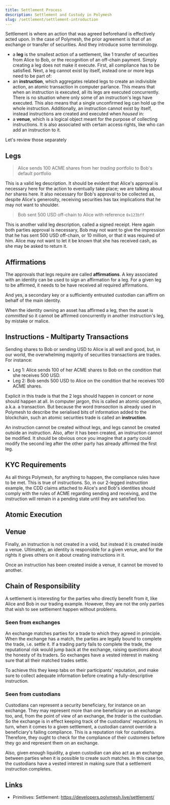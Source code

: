 ```yaml
---
title: Settlement Process
description: Settlement and Custody in Polymesh
slug: /settlement/settlement-introduction
---
```


Settlement is where an action that was agreed beforehand is effectively acted upon. In the case of Polymesh, the prior agreement is that of an exchange or transfer of securities. And they introduce some terminology.

* a **leg** is the smallest action of a settlement, like 1 transfer of securities from Alice to Bob, or the recognition of an off-chain payment. Simply creating a leg does not make it execute. First, all compliance has to be satisfied. Next, a leg cannot exist by itself, instead one or more legs need to be part of:
* an **instruction**, which aggregates related legs to create an indivisible action, an atomic transaction in computer parlance. This means that when an instruction is executed, all its legs are executed concurrently. There is no situation where only some of an instruction's legs have executed. This also means that a single unconfirmed leg can hold up the whole instruction. Additionally, an instruction cannot exist by itself, instead instructions are created and executed when _housed_ in:
* a **venue**, which is a logical object meant for the purpose of collecting instructions. It is also associated with certain access rights, like who can add an instruction to it.

Let's review those separately

## Legs

> Alice sends 100 ACME shares from her _trading_ portfolio to Bob's default portfolio

This is a valid leg description. It should be evident that Alice's approval is necessary here for the action to eventually take place; we are talking about _her_ shares here. It also necessary for Bob's approval to be collected as, despite Alice's generosity, receiving securities has tax implications that he may not want to shoulder.

> Bob sent 500 USD off-chain to Alice with reference `0x123bff`

This is another valid leg description, called a signed receipt. Here again both parties approval is necessary, Bob may not want to give the impression that he has sent 500 USD off-chain, or 10 million, or that it was required of him. Alice may not want to let it be known that she has received cash, as she may be asked to return it.

## Affirmations

The approvals that legs require are called **affirmations**. A key associated with an identity can be used to sign an affirmation for a leg. For a given leg to be affirmed, it needs to be have received all required affirmations.

And yes, a secondary key or a sufficiently entrusted custodian can affirm on behalf of the main identity.

When the identity owning an asset has affirmed a leg, then the asset is _committed_ so it cannot be affirmed concurrently in another instruction's leg, by mistake or malice.

## Instructions - Multiparty Transactions

Sending shares to Bob or sending USD to Alice is all well and good, but, in our world, the overwhelming majority of securities transactions are trades. For instance:

* Leg 1: Alice sends 100 of her ACME shares to Bob on the condition that she receives 500 USD.
* Leg 2: Bob sends 500 USD to Alice on the condition that he receives 100 ACME shares.

Explicit in this trade is that the 2 legs should happen in concert or none should happen at all. In computer jargon, this is called an atomic operation, a.k.a. a transaction. But because the word _transaction_ is already used in Polymesh to describe the serialised bits of information added to the blockchain, such an atomic securities trade is called an **instruction**.

An instruction cannot be created without legs, and legs cannot be created outside an instruction. Also, after it has been created, an instruction cannot be modified. It should be obvious once you imagine that a party could modify the second leg after the other party has already affirmed the first leg.

## KYC Requirements

As all things Polymesh, for anything to happen, the compliance rules have to be met. This is true of instructions. So, in our 2-legged instruction example, the CDD claims attached to Alice's and Bob's identities should comply with the rules of ACME regarding sending and receiving, and the instruction will remain in a pending state until they are satisfied too.

## Atomic Execution

## Venue

Finally, an instruction is not created in a void, but instead it is created inside a venue. Ultimately, an identity is responsible for a given venue, and for the rights it gives others on it about creating instructions in it.

Once an instruction has been created inside a venue, it cannot be moved to another.

## Chain of Responsibility

A settlement is interesting for the parties who directly benefit from it, like Alice and Bob in our trading example. However, they are not the only parties that wish to see settlement happen without problems.

### Seen from exchanges

An exchange matches parties for a trade to which they agreed in principle. When the exchange has a match, the parties are legally bound to complete the trade, i.e. settle it. If a trading party fails to complete the trade, the reputational risk would jump back at the exchange, raising questions about the honesty of its traders. So exchanges have a vested interest in making sure that all their matched trades settle.

To achieve this they keep tabs on their participants' reputation, and make sure to collect adequate information before creating a fully-descriptive instruction.

### Seen from custodians

Custodians can represent a security beneficiary, for instance on an exchange. They may represent more than one beneficiary on an exchange too, and, from the point of view of an exchange, the _trader_ is the custodian. So the exchange is in effect keeping track of the custodians' reputations. In turn, when it comes to a given settlement, a custodian cannot override a beneficiary's failing compliance. This is a reputation risk for custodians. Therefore, they ought to check for the compliance of their customers before they go and represent them on an exchange.

Also, given enough liquidity, a given custodian can also act as an exchange between parties when it is possible to create such matches. In this case too, the custodians have a vested interest in making sure that a settlement instruction completes.

## Links

- Primitives: Settlement: https://developers.polymesh.live/settlement/